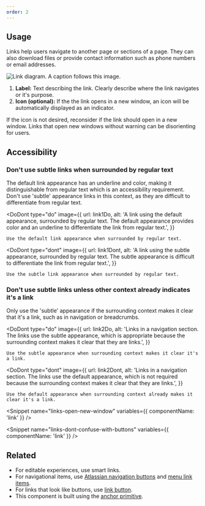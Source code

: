 ```yaml
---
order: 2
---
```



## Usage

Links help users navigate to another page or sections of a page. They can also download files or
provide contact information such as phone numbers or email addresses.

![Link diagram. A caption follows this image.](images/link-anatomy.png)

1. **Label:** Text describing the link. Clearly describe where the link navigates or it's purpose.
1. **Icon (optional):** If the the link opens in a new window, an icon will be automatically
   displayed as an indicator.

If the icon is not desired, reconsider if the link should open in a new window. Links that open new
windows without warning can be disorienting for users.

## Accessibility

### Don't use subtle links when surrounded by regular text

The default link appearance has an underline and color, making it distinguishable from regular text
which is an accessibility requirement. Don't use 'subtle' appearance links in this context, as they
are difficult to differentiate from regular text.

<DoDont
	type="do"
	image={{
		url: link1Do,
		alt: 'A link using the default appearance, surrounded by regular text. The default appearance provides color and an underline to differentiate the link from regular text.',
	}}
>
	Use the default link appearance when surrounded by regular text.
</DoDont>

<DoDont
	type="dont"
	image={{
		url: link1Dont,
		alt: 'A link using the subtle appearance, surrounded by regular text. The subtle appearance is difficult to differentiate the link from regular text.',
	}}
>
	Use the subtle link appearance when surrounded by regular text.
</DoDont>

### Don't use subtle links unless other context already indicates it's a link

Only use the 'subtle' appearance if the surrounding context makes it clear that it's a link, such as
in navigation or breadcrumbs.

<DoDont
	type="do"
	image={{
		url: link2Do,
		alt: 'Links in a navigation section. The links use the subtle appearance, which is appropriate because the surrounding context makes it clear that they are links.',
	}}
>
	Use the subtle appearance when surrounding context makes it clear it's a link.
</DoDont>

<DoDont
	type="dont"
	image={{
		url: link2Dont,
		alt: 'Links in a navigation section. The links use the default appearance, which is not required because the surrounding context makes it clear that they are links.',
	}}
>
	Use the default appearance when surrounding context already makes it clear it's a link.
</DoDont>

<Snippet name="links-descriptive-text" />

<Snippet name="links-open-new-window" variables={{ componentName: 'link' }} />

<Snippet name="links-minimum-size" />

<Snippet name="links-dont-confuse-with-buttons" variables={{ componentName: 'link' }} />

<Snippet name="links-content-guidelines" />

## Related

- For editable experiences, use smart links.
- For navigational items, use
  [Atlassian navigation buttons](/components/atlassian-navigation/examples#button) and
  [menu link items](/components/menu/link-item/examples).
- For links that look like buttons, use [link button](/components/button/link-button/examples).
- This component is built using the [anchor primitive](/components/primitives/anchor/examples).
